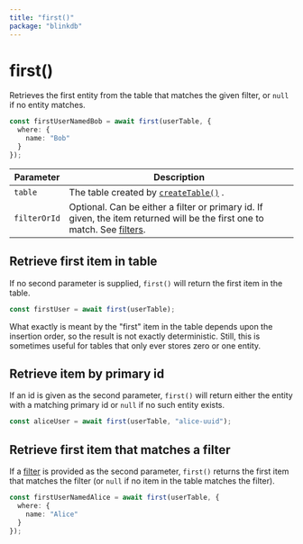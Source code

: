 ```yaml
---
title: "first()"
package: "blinkdb"
---
```


# first()

Retrieves the first entity from the table that matches the given filter, or `null` if no entity matches.

```ts
const firstUserNamedBob = await first(userTable, {
  where: {
    name: "Bob"
  }
});
```

| Parameter    | Description                                                                                                                               |
|--------------|-------------------------------------------------------------------------------------------------------------------------------------------|
| `table`      | The table created by [`createTable()`](/docs/reference/createtable) .                                                                     |
| `filterOrId` | Optional. Can be either a filter or primary id. If given, the item returned will be the first one to match. See [filters](/docs/filters). |

## Retrieve first item in table

If no second parameter is supplied, `first()` will return the first item in the table.

```ts
const firstUser = await first(userTable);
```

What exactly is meant by the "first" item in the table depends upon the insertion order, so the result is not exactly
deterministic. Still, this is sometimes useful for tables that only ever stores zero or one entity.

## Retrieve item by primary id

If an id is given as the second parameter, `first()` will return either the entity with a matching primary id or `null`
if no such entity exists.

```ts
const aliceUser = await first(userTable, "alice-uuid");
```

## Retrieve first item that matches a filter

If a [filter](/docs/filters) is provided as the second parameter, `first()` returns the first item that matches the filter (or `null` if
no item in the table matches the filter).

```ts
const firstUserNamedAlice = await first(userTable, {
  where: {
    name: "Alice"
  }
});
```